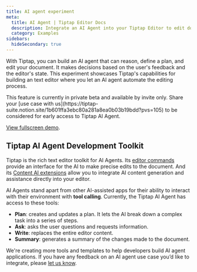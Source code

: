 ```yaml
---
title: AI agent experiment
meta:
  title: AI Agent | Tiptap Editor Docs
  description: Integrate an AI Agent into your Tiptap Editor to edit documents. Learn more about it in our documentation.
  category: Examples
sidebars:
  hideSecondary: true
---
```



With Tiptap, you can build an AI agent that can reason, define a plan, and edit your document. It makes decisions based on the user's feedback and the editor's state. This experiment showcases Tiptap's capabilities for building an text editor where you let an AI agent automate the editing process.

<Callout title="Private Beta" variant="hint">
  This feature is currently in private beta and available by invite only. Share your [use case with
  us](https://tiptap-suite.notion.site/1b601ffa3ebc80a281a8ea0b03b19bdd?pvs=105) to be considered for early access to Tiptap AI
  Agent.
</Callout>

<CodeDemo isLarge={true} isScrollable={true} src="https://ai-agent.tiptap.dev/embedded" />

[View fullscreen demo](https://ai-agent.tiptap.dev).

## Tiptap AI Agent Development Toolkit

Tiptap is the rich text editor toolkit for AI Agents. Its [editor commands](/editor/api/commands) provide an interface for the AI to make precise edits to the document. And its [Content AI extensions](/content-ai/getting-started/overview) allow you to integrate AI content generation and assistance directly into your editor.

AI Agents stand apart from other AI-assisted apps for their ability to interact with their environment with **tool calling**. Currently, the Tiptap AI Agent has access to these tools:

- **Plan**: creates and updates a plan. It lets the AI break down a complex task into a series of steps.
- **Ask**: asks the user questions and requests information.
- **Write**: replaces the entire editor content.
- **Summary**: generates a summary of the changes made to the document.


We're creating more tools and templates to help developers build AI agent applications. If you have any feedback on an AI agent use case you’d like to integrate, please [let us know](https://tiptap-suite.notion.site/1b601ffa3ebc80a281a8ea0b03b19bdd?pvs=105).